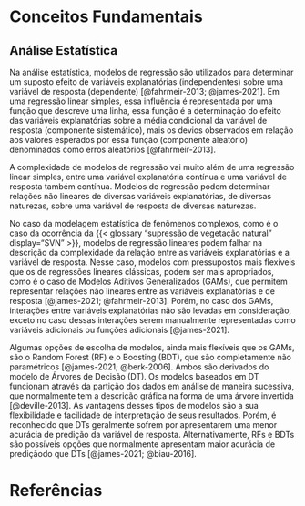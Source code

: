 # Conceitos Fundamentais {.unnumbered}

## Análise Estatística {#sec-stats}

Na análise estatística, modelos de regressão são utilizados para determinar um suposto efeito de variáveis explanatórias (independentes) sobre uma variável de resposta (dependente) [@fahrmeir-2013; @james-2021]. Em uma regressão linear simples, essa influência é representada por uma função que descreve uma linha, essa função é a determinação do efeito das variáveis explanatórias sobre a média condicional da variável de resposta (componente sistemático), mais os devios observados em relação aos valores esperados por essa função (componente aleatório) denominados como erros aleatórios [@fahrmeir-2013].

A complexidade de modelos de regressão vai muito além de uma regressão linear simples, entre uma variável explanatória contínua e uma variável de resposta também contínua. Modelos de regressão podem determinar relações não lineares de diversas variáveis explanatórias, de diversas naturezas, sobre uma variável de resposta de diversas naturezas.

No caso da modelagem estatística de fenômenos complexos, como é o caso da ocorrência da {{< glossary "supressão de vegetação natural" display="SVN" >}}, modelos de regressão lineares podem falhar na descrição da complexidade da relação entre as variáveis explanatórias e a variável de resposta. Nesse caso, modelos com pressupostos mais flexíveis que os de regressões lineares clássicas, podem ser mais apropriados, como é o caso de Modelos Aditivos Generalizados (GAMs), que permitem representar relações não lineares entre as variáveis explanatórias e de resposta [@james-2021; @fahrmeir-2013]. Porém, no caso dos GAMs, interações entre variáveis explanatórias não são levadas em consideração, exceto no caso dessas interações serem manualmente representadas como variáveis adicionais ou funções adicionais [@james-2021].

Algumas opções de escolha de modelos, ainda mais flexíveis que os GAMs, são o Random Forest (RF) e o Boosting (BDT), que são completamente não paramétricos [@james-2021; @berk-2006]. Ambos são derivados do modelo de Árvores de Decisão (DT). Os modelos baseados em DT funcionam através da partição dos dados em análise de maneira sucessiva, que normalmente tem a descrição gráfica na forma de uma árvore invertida [@deville-2013]. As vantagens desses tipos de modelos são a sua flexibilidade e facilidade de interpretação de seus resultados. Porém, é reconhecido que DTs geralmente sofrem por apresentarem uma menor acurácia de predição da variável de resposta. Alternativamente, RFs e BDTs são possíveis opções que normalmente apresentam maior acurácia de prediçãodo que DTs [@james-2021; @biau-2016].

# Referências {.unnumbered}